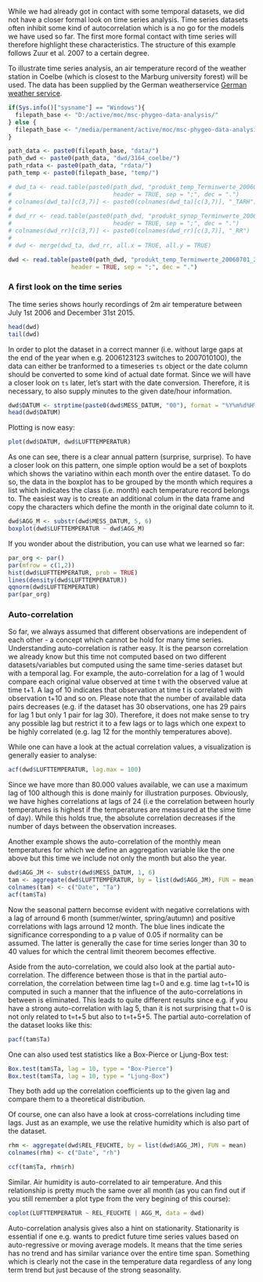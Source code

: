 <!---
Version: "2013-10-23"
Copyright (C) 2013 Thomas Nauss, GNU GPL (>=3)
-->
While we had already got in contact with some temporal datasets, we did not have a closer formal look on time series analysis. Time series datasets often inhibit some kind of autocorrelation which is a no go for the models we have used so far. The first more formal contact with time series will therefore highlight these characteristics. The structure of this example follows Zuur et al. 2007 to a certain degree.

To illustrate time series analysis, an air temperature record of the weather station in Coelbe (which is closest to the Marburg university forest) will be used. The data has been supplied by the German weatherservice [German weather service](ftp://ftp-cdc.dwd.de/pub/CDC/observations_germany/).

```r
if(Sys.info()["sysname"] == "Windows"){
  filepath_base <- "D:/active/moc/msc-phygeo-data-analysis/"
} else {
  filepath_base <- "/media/permanent/active/moc/msc-phygeo-data-analysis/"
}

path_data <- paste0(filepath_base, "data/")
path_dwd <- paste0(path_data, "dwd/3164_coelbe/")
path_rdata <- paste0(path_data, "rdata/")
path_temp <- paste0(filepath_base, "temp/")

# dwd_ta <- read.table(paste0(path_dwd, "produkt_temp_Terminwerte_20060701_20151231_03164.txt"),
#                             header = TRUE, sep = ";", dec = ".")
# colnames(dwd_ta)[c(3,7)] <- paste0(colnames(dwd_ta)[c(3,7)], "_TARH")
# 
# dwd_rr <- read.table(paste0(path_dwd, "produkt_synop_Terminwerte_20060701_20151231_03164.txt"),
#                             header = TRUE, sep = ";", dec = ".")
# colnames(dwd_rr)[c(3,7)] <- paste0(colnames(dwd_rr)[c(3,7)], "_RR")
# 
# dwd <- merge(dwd_ta, dwd_rr, all.x = TRUE, all.y = TRUE)

dwd <- read.table(paste0(path_dwd, "produkt_temp_Terminwerte_20060701_20151231_03164.txt"),
                  header = TRUE, sep = ";", dec = ".")
```

### A first look on the time series
The time series shows hourly recordings of 2m air temperature between July 1st 2006 and December 31st 2015. 
```r
head(dwd)
tail(dwd)
```

In order to plot the dataset in a correct manner (i.e. without large gaps at the end of the year when e.g. 2006123123 switches to 2007010100), the data can either be tranformed to a timeseries ``ts`` object or the date column should be converted to some kind of actual date format. Since we will have a closer look on ``ts`` later, let's start with the date conversion. Therefore, it is necessary, to also supply minutes to the given date/hour information.
```r
dwd$DATUM <- strptime(paste0(dwd$MESS_DATUM, "00"), format = "%Y%m%d%H%M")
head(dwd$DATUM)
```

Plotting is now easy:
```r
plot(dwd$DATUM, dwd$LUFTTEMPERATUR)
```

As one can see, there is a clear annual pattern (surprise, surprise). To have a closer look on this pattern, one simple option would be a set of boxplots which shows the variatino within each month over the entire dataset. To do so, the data in the boxplot has to be grouped by the month which requires a list which indicates the class (i.e. month) each temperature record belongs to. The easiest way is to create an additional colum in the data frame and copy the characters which define the month in the original date column to it.
```r
dwd$AGG_M <- substr(dwd$MESS_DATUM, 5, 6)
boxplot(dwd$LUFTTEMPERATUR ~ dwd$AGG_M)
```

If you wonder about the distribution, you can use what we learned so far:
```r
par_org <- par()
par(mfrow = c(1,2))
hist(dwd$LUFTTEMPERATUR, prob = TRUE)
lines(density(dwd$LUFTTEMPERATUR))
qqnorm(dwd$LUFTTEMPERATUR)
par(par_org)
```

### Auto-correlation
So far, we always assumed that different observations are independent of each other - a concept which cannot be hold for many time series. Understanding auto-correlation is rather easy. It is the pearson correlation we already know but this time not computed based on two different datasets/variables but computed using the same time-series dataset but with a temporal lag. For example, the auto-correlation for a lag of 1 would compare each original value observed at time t with the observed value at time t+1. A lag of 10 indicates that observation at time t is correlated with observation t+10 and so on. Please note that the number of available data pairs decreases (e.g. if the dataset has 30 observations, one has 29 pairs for lag 1 but only 1 pair for lag 30). Therefore, it does not make sense to try any possible lag but restrict it to a few lags or to lags which one expext to be highly correlated (e.g. lag 12 for the monthly temperatures above).

While one can have a look at the actual correlation values, a visualization is generally easier to analyse: 
```r
acf(dwd$LUFTTEMPERATUR, lag.max = 100)
```
Since we have more than 80.000 values available, we can use a maximum lag of 100 although this is done mainly for illustration purposes. Obviously, we have highes correlations at lags of 24 (i.e the correlation between hourly temperatures is highest if the temperatures are meassured at the sime time of day). While this holds true, the absolute correlation decreases if the number of days between the observation increases. 

Another example shows the auto-correlation of the monthly mean temperatures for which we define an aggregation variable like the one above but this time we include not only the month but also the year.
```r
dwd$AGG_JM <- substr(dwd$MESS_DATUM, 1, 6)
tam <- aggregate(dwd$LUFTTEMPERATUR, by = list(dwd$AGG_JM), FUN = mean)
colnames(tam) <- c("Date", "Ta")
acf(tam$Ta)
```
Now the seasonal pattern becomse evident with negative correlations with a lag of arround 6 month (summer/winter, spring/autumn) and positive correlations with lags arround 12 month. The blue lines indicate the significance corresponding to a p value of 0.05 if normality can be assumed. The latter is generally the case for time series longer than 30 to 40 values for which the central limit theorem becomes effective. 

Aside from the auto-correlation, we could also look at the partial auto-correlation. The difference between those is that in the partial auto-correlation, the correlation between time lag t=0 and e.g. time lag t=t+10 is computed in such a manner that the influence of the auto-correlations in between is eliminated. This leads to quite different results since e.g. if you have a strong auto-correlation with lag 5, than it is not surprising that t=0 is not only related to t=t+5 but also to t=t+5+5. The partial auto-correlation of the dataset looks like this:
```r
pacf(tam$Ta)
```


One can also used test statistics like a Box-Pierce or Ljung-Box test:
```r
Box.test(tam$Ta, lag = 10, type = "Box-Pierce")
Box.test(tam$Ta, lag = 10, type = "Ljung-Box")
```
They both add up the correlation coefficients up to the given lag and compare them to a theoretical distribution.


Of course, one can also have a look at cross-correlations including time lags. Just as an example, we use the relative humidity which is also part of the dataset.
```r
rhm <- aggregate(dwd$REL_FEUCHTE, by = list(dwd$AGG_JM), FUN = mean)
colnames(rhm) <- c("Date", "rh")

ccf(tam$Ta, rhm$rh)
```
Similar. Air humidity is auto-correlated to air temperature. And this relationship is pretty much the same over all month (as you can find out if you still remember a plot type from the very begining of this course):
```r
coplot(LUFTTEMPERATUR ~ REL_FEUCHTE | AGG_M, data = dwd)
```

Auto-correlation analysis gives also a hint on stationarity. Stationarity is essential if one e.g. wants to predict future time series values based on auto-regressive or moving average models. It means that the time series has no trend and has similar variance over the entire time span. Something which is clearly not the case in the temperature data regardless of any long term trend but just because of the strong seasonality.

